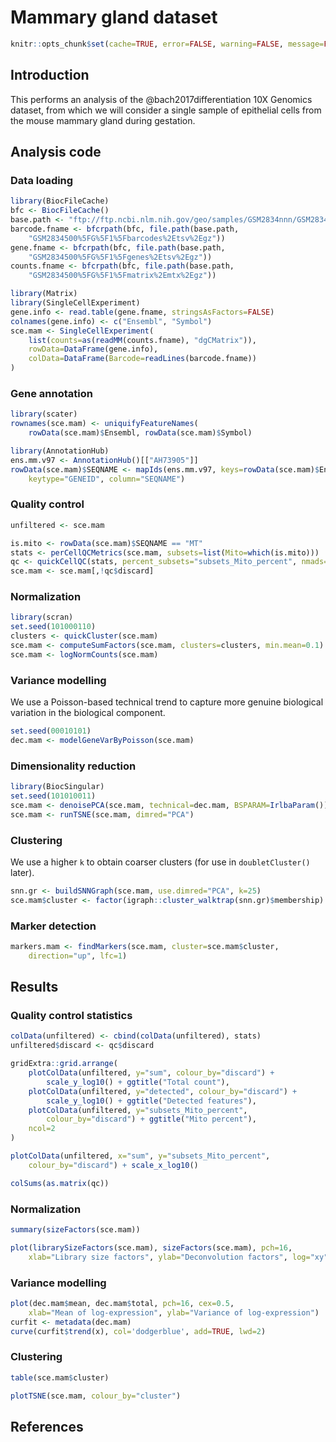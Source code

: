 # Mammary gland dataset

```r
knitr::opts_chunk$set(cache=TRUE, error=FALSE, warning=FALSE, message=FALSE)
```

## Introduction

This performs an analysis of the @bach2017differentiation 10X Genomics dataset,
from which we will consider a single sample of epithelial cells from the mouse mammary gland during gestation.

## Analysis code

### Data loading

```r
library(BiocFileCache)
bfc <- BiocFileCache()
base.path <- "ftp://ftp.ncbi.nlm.nih.gov/geo/samples/GSM2834nnn/GSM2834500/suppl"
barcode.fname <- bfcrpath(bfc, file.path(base.path, 
    "GSM2834500%5FG%5F1%5Fbarcodes%2Etsv%2Egz"))
gene.fname <- bfcrpath(bfc, file.path(base.path,
    "GSM2834500%5FG%5F1%5Fgenes%2Etsv%2Egz"))
counts.fname <- bfcrpath(bfc, file.path(base.path,
    "GSM2834500%5FG%5F1%5Fmatrix%2Emtx%2Egz"))

library(Matrix)
library(SingleCellExperiment)
gene.info <- read.table(gene.fname, stringsAsFactors=FALSE)
colnames(gene.info) <- c("Ensembl", "Symbol")
sce.mam <- SingleCellExperiment(
    list(counts=as(readMM(counts.fname), "dgCMatrix")), 
    rowData=DataFrame(gene.info),
    colData=DataFrame(Barcode=readLines(barcode.fname))
)
```

### Gene annotation

```r
library(scater)
rownames(sce.mam) <- uniquifyFeatureNames(
    rowData(sce.mam)$Ensembl, rowData(sce.mam)$Symbol)

library(AnnotationHub)
ens.mm.v97 <- AnnotationHub()[["AH73905"]]
rowData(sce.mam)$SEQNAME <- mapIds(ens.mm.v97, keys=rowData(sce.mam)$Ensembl,
    keytype="GENEID", column="SEQNAME")
```

### Quality control

```r
unfiltered <- sce.mam
```

```r
is.mito <- rowData(sce.mam)$SEQNAME == "MT"
stats <- perCellQCMetrics(sce.mam, subsets=list(Mito=which(is.mito)))
qc <- quickCellQC(stats, percent_subsets="subsets_Mito_percent", nmads=3)
sce.mam <- sce.mam[,!qc$discard]
```

### Normalization 

```r
library(scran)
set.seed(101000110)
clusters <- quickCluster(sce.mam)
sce.mam <- computeSumFactors(sce.mam, clusters=clusters, min.mean=0.1) 
sce.mam <- logNormCounts(sce.mam)
```

### Variance modelling

We use a Poisson-based technical trend to capture more genuine biological variation in the biological component.

```r
set.seed(00010101)
dec.mam <- modelGeneVarByPoisson(sce.mam)
```

### Dimensionality reduction

```r
library(BiocSingular)
set.seed(101010011)
sce.mam <- denoisePCA(sce.mam, technical=dec.mam, BSPARAM=IrlbaParam())
sce.mam <- runTSNE(sce.mam, dimred="PCA")
```

### Clustering 

We use a higher `k` to obtain coarser clusters (for use in `doubletCluster()` later).

```r
snn.gr <- buildSNNGraph(sce.mam, use.dimred="PCA", k=25)
sce.mam$cluster <- factor(igraph::cluster_walktrap(snn.gr)$membership)
```

### Marker detection

```r
markers.mam <- findMarkers(sce.mam, cluster=sce.mam$cluster,
    direction="up", lfc=1)
```

## Results

### Quality control statistics

```r
colData(unfiltered) <- cbind(colData(unfiltered), stats)
unfiltered$discard <- qc$discard

gridExtra::grid.arrange(
    plotColData(unfiltered, y="sum", colour_by="discard") + 
        scale_y_log10() + ggtitle("Total count"),
    plotColData(unfiltered, y="detected", colour_by="discard") + 
        scale_y_log10() + ggtitle("Detected features"),
    plotColData(unfiltered, y="subsets_Mito_percent", 
        colour_by="discard") + ggtitle("Mito percent"),
    ncol=2
)
```

```r
plotColData(unfiltered, x="sum", y="subsets_Mito_percent", 
    colour_by="discard") + scale_x_log10()
```

```r
colSums(as.matrix(qc))
```

### Normalization

```r
summary(sizeFactors(sce.mam))
```

```r
plot(librarySizeFactors(sce.mam), sizeFactors(sce.mam), pch=16,
    xlab="Library size factors", ylab="Deconvolution factors", log="xy")     
```

### Variance modelling

```r
plot(dec.mam$mean, dec.mam$total, pch=16, cex=0.5,
    xlab="Mean of log-expression", ylab="Variance of log-expression")
curfit <- metadata(dec.mam)
curve(curfit$trend(x), col='dodgerblue', add=TRUE, lwd=2)
```

### Clustering

```r
table(sce.mam$cluster)
```

```r
plotTSNE(sce.mam, colour_by="cluster")
```

## References {-}
